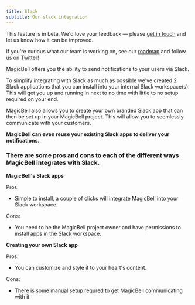 ```yaml
---
title: Slack
subtitle: Our slack integration
---
```


<Note className="text-darkPurple bg-lightPurple/5 border-none text-lg">
This feature is in beta. We'd love your feedback — please <a href="mailto:hello@magicbell.com">get in touch</a> and let us know how it can be improved.

If you're curious what our team is working on, see our <a href="https://roadmap.magicbell.community/">roadmap</a> and follow us on <a href="https://twitter.com/magicbell_io">Twitter</a>!

</Note>

MagicBell offers you the ability to send notifications to your users via Slack.

To simplify integrating with Slack as much as possible we've created 2 Slack applications that you can install into your internal Slack workspace(s). This will get you up and running in next to no time with little to no setup required on your end.

MagicBell also allows you to create your own branded Slack app that can then be set up in your MagicBell project. This will allow you to seemlessly communicate with your customers.

**MagicBell can even reuse your existing Slack apps to deliver your notifications.**

### There are some pros and cons to each of the different ways MagicBell integrates with Slack.

**MagicBell's Slack apps**

Pros:

- Simple to install, a couple of clicks will integrate MagicBell into your Slack workspace.

Cons:

- You need to be the MagicBell project owner and have permissions to install apps in the Slack workspace.

**Creating your own Slack app**

Pros:

- You can customize and style it to your heart's content.

Cons:

- There is some manual setup requred to get MagicBell communicating with it
